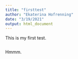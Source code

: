 ```yaml
---
title: "firsttest"
author: "Ekaterina Hofrenning"
date: "3/19/2021"
output: html_document
---
```


This is my first test.

```r

```

Hmmm.